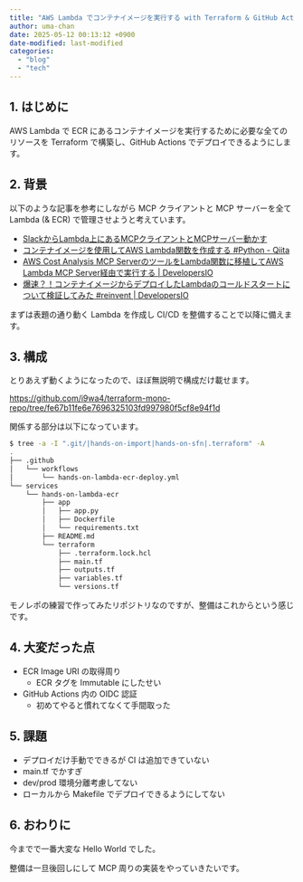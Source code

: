 ```yaml
---
title: "AWS Lambda でコンテナイメージを実行する with Terraform & GitHub Actions"
author: uma-chan
date: 2025-05-12 00:13:12 +0900
date-modified: last-modified
categories:
  - "blog"
  - "tech"
---
```


## 1. はじめに

AWS Lambda で ECR にあるコンテナイメージを実行するために必要な全てのリソースを Terraform で構築し、GitHub Actions でデプロイできるようにします。

## 2. 背景

以下のような記事を参考にしながら MCP クライアントと MCP サーバーを全て Lambda (& ECR) で管理させようと考えています。

- [SlackからLambda上にあるMCPクライアントとMCPサーバー動かす](https://zenn.dev/georgia1/articles/214056407379b2)
- [コンテナイメージを使用してAWS Lambda関数を作成する #Python - Qiita](https://qiita.com/kyamamoto9120/items/f1cda89ffc7cb5254f17)
- [AWS Cost Analysis MCP ServerのツールをLambda関数に移植してAWS Lambda MCP Server経由で実行する | DevelopersIO](https://dev.classmethod.jp/articles/securing-mcp-tools-with-aws-lambda-integration/)
- [爆速？！コンテナイメージからデプロイしたLambdaのコールドスタートについて検証してみた #reinvent | DevelopersIO](https://dev.classmethod.jp/articles/measure-container-image-lambda-coldstart/)

まずは表題の通り動く Lambda を作成し CI/CD を整備することで以降に備えます。

## 3. 構成

とりあえず動くようになったので、ほぼ無説明で構成だけ載せます。

<https://github.com/i9wa4/terraform-mono-repo/tree/fe67b11fe6e7696325103fd997980f5cf8e94f1d>

関係する部分は以下になっています。

```.sh
$ tree -a -I ".git/|hands-on-import|hands-on-sfn|.terraform" -A
.
├── .github
│   └── workflows
│       └── hands-on-lambda-ecr-deploy.yml
└── services
    └── hands-on-lambda-ecr
        ├── app
        │   ├── app.py
        │   ├── Dockerfile
        │   └── requirements.txt
        ├── README.md
        └── terraform
            ├── .terraform.lock.hcl
            ├── main.tf
            ├── outputs.tf
            ├── variables.tf
            └── versions.tf
```

モノレポの練習で作ってみたリポジトリなのですが、整備はこれからという感じです。

## 4. 大変だった点

- ECR Image URI の取得周り
    - ECR タグを Immutable にしたせい
- GitHub Actions 内の OIDC 認証
    - 初めてやると慣れてなくて手間取った

## 5. 課題

- デプロイだけ手動でできるが CI は追加できていない
- main.tf でかすぎ
- dev/prod 環境分離考慮してない
- ローカルから Makefile でデプロイできるようにしてない

## 6. おわりに

今までで一番大変な Hello World でした。

整備は一旦後回しにして MCP 周りの実装をやっていきたいです。
